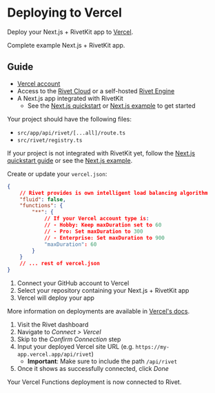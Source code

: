 
# Deploying to Vercel

Deploy your Next.js + RivetKit app to [Vercel](https://vercel.com/).

<CardGroup>
<Card title="View Example on GitHub" href="https://github.com/rivet-dev/rivetkit/tree/main/examples/next-js" target="_blank" icon={faGitHub}>
Complete example Next.js + RivetKit app.
</Card>
</CardGroup>

## Guide

<Steps>
<Step title="Prerequisites">

- [Vercel account](https://vercel.com/)
- Access to the [Rivet Cloud](https://dashboard.rivet.dev/) or a self-hosted [Rivet Engine](/docs/general/self-hosting)
- A Next.js app integrated with RivetKit
  - See the [Next.js quickstart](/docs/actors/quickstart/next-js/) or [Next.js example](https://github.com/rivet-dev/rivetkit/tree/main/examples/next-js) to get started

</Step>
<Step title="Verify RivetKit integration with Next.js">
Your project should have the following files:

- `src/app/api/rivet/[...all]/route.ts`
- `src/rivet/registry.ts`

If your project is not integrated with RivetKit yet, follow the [Next.js quickstart guide](/docs/actors/quickstart/next-js/) or see the [Next.js example](https://github.com/rivet-dev/rivetkit/tree/main/examples/next-js).
</Step>
<Step title="Setup Project for Vercel">

Create or update your `vercel.json`:

```json {{"title":"vercel.json"}}
{
    // Rivet provides is own intelligent load balancing algorithm
	"fluid": false,
    "functions": {
        "**": {
            // If your Vercel account type is:
            // - Hobby: Keep maxDuration set to 60
            // - Pro: Set maxDuration to 300
            // - Enterprise: Set maxDuration to 900
            "maxDuration": 60
        }
    }
    // ... rest of vercel.json
}
```

</Step>
<Step title="Deploy to Vercel">

1. Connect your GitHub account to Vercel
2. Select your repository containing your Next.js + RivetKit app
3. Vercel will deploy your app

More information on deployments are available in [Vercel's docs](https://vercel.com/docs/deployments).

</Step>
<Step title="Connect and Verify">

1. Visit the Rivet dashboard
2. Navigate to _Connect > Vercel_
3. Skip to the _Confirm Connection_ step
4. Input your deployed Vercel site URL (e.g. `https://my-app.vercel.app/api/rivet`)
	- **Important**: Make sure to include the path `/api/rivet`
5. Once it shows as successfully connected, click _Done_

Your Vercel Functions deployment is now connected to Rivet.

</Step>

</Steps>
